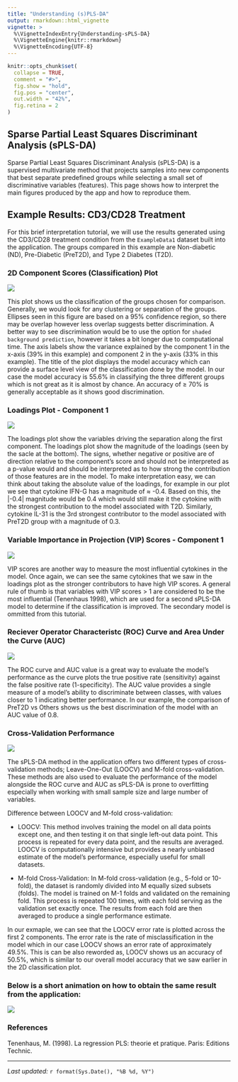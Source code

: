 ```yaml
---
title: "Understanding (s)PLS-DA"
output: rmarkdown::html_vignette
vignette: >
  %\VignetteIndexEntry{Understanding-sPLS-DA}
  %\VignetteEngine{knitr::rmarkdown}
  %\VignetteEncoding{UTF-8}
---
```


```r
knitr::opts_chunk$set(
  collapse = TRUE,
  comment = "#>",
  fig.show = "hold",
  fig.pos = "center",
  out.width = "42%",
  fig.retina = 2
)
```

## Sparse Partial Least Squares Discriminant Analysis (sPLS-DA)

Sparse Partial Least Squares Discriminant Analysis (sPLS-DA) is a supervised multivariate method that projects samples into new components that best separate predefined groups while selecting a small set of discriminative variables (features). This page shows how to interpret the main figures produced by the app and how to reproduce them.

## Example Results: CD3/CD28 Treatment

For this brief interpretation tutorial, we will use the results generated using the CD3/CD28 treatment condition from the `ExampleData1` dataset built into the application. The groups compared in this example are Non-diabetic (ND), Pre-Diabetic (PreT2D), and Type 2 Diabetes (T2D).

### 2D Component Scores (Classification) Plot

![](../man/figures/splsda_results_Page_1.png)

This plot shows us the classification of the groups chosen for comparison. Generally, we would look for any clustering or separation of the groups. Ellipses seen in this figure are based on a 95% confidence region, so there may be overlap however less overlap suggests better discrimination. A better way to see discrimination would be to use the option for `shaded background prediction`, however it takes a bit longer due to computational time. The axis labels show the variance explained by the component 1 in the x-axis (39% in this example) and component 2 in the y-axis (33% in this example). 
The title of the plot displays the model accuracy which can provide a surface level view of the classification done by the model. In our case the model accuracy is 55.6% in classifying the three different groups which is not great as it is almost by chance. An accuracy of &ge; 70% is generally acceptable as it shows good discrimination. 


### Loadings Plot - Component 1

![](../man/figures/splsda_results_Page_4.png)

The loadings plot show the variables driving the separation along the first component. The loadings plot show the magnitude of the loadings (seen by the sacle at the bottom). The signs, whether negative or positive are of direction relative to the component's score and should not be interpreted as a p-value would and should be interpreted as to how strong the contribution of those features are in the model. To make interpretation easy, we can think about taking the absolute value of the loadings, for example in our plot we see that cytokine IFN-G has a magnitude of &asymp; -0.4. Based on this, the |-0.4| magnitude would be 0.4 which would still make it the cytokine with the strongest contribution to the model associated with T2D. Similarly, cytokine IL-31 is the 3rd strongest contributor to the model associated with PreT2D group with a magnitude of 0.3. 

### Variable Importance in Projection (VIP) Scores - Component 1

![](../man/figures/splsda_results_Page_5.png)

VIP scores are another way to measure the most influential cytokines in the model. Once again, we can see the same cytokines that we saw in the loadings plot as the stronger contributors to have high VIP scores. A general rule of thumb is that variables with VIP scores > 1 are considered to be the most influential (Tenenhaus 1998), which are used for a second sPLS-DA model to determine if the classification is improved. The secondary model is ommitted from this tutorial. 

### Reciever Operator Characteristc (ROC) Curve and Area Under the Curve (AUC) 

![](../man/figures/splsda_results_Page_2.png)

The ROC curve and AUC value is a great way to evaluate the model's performance as the curve plots the true positive rate (sensitivity) against the false positive rate (1-specificity). The AUC value provides a single measure of a model's ability to discriminate between classes, with values closer to 1 indicating better performance.
In our example, the comparison of PreT2D vs Others shows us the best discrimination of the model with an AUC value of 0.8. 

### Cross-Validation Performance

![](../man/figures/splsda_results_Page_3.png)

The sPLS-DA method in the application offers two different types of cross-validation methods; Leave-One-Out (LOOCV) and M-fold cross-validation. These methods are also used to evaluate the performance of the model alongside the ROC curve and AUC as sPLS-DA is prone to overfitting especially when working with small sample size and large number of variables. 

Difference between LOOCV and M-fold cross-validation: 

* LOOCV: This method involves training the model on all data points except one, and then testing it on that single left-out data point. This process is repeated for every data point, and the results are averaged. LOOCV is computationally intensive but provides a nearly unbiased estimate of the model's performance, especially useful for small datasets.

* M-fold Cross-Validation: In M-fold cross-validation (e.g., 5-fold or 10-fold), the dataset is randomly divided into M equally sized subsets (folds). The model is trained on M-1 folds and validated on the remaining fold. This process is repeated 100 times, with each fold serving as the validation set exactly once. The results from each fold are then averaged to produce a single performance estimate. 

In our exmaple, we can see that the LOOCV error rate is plotted across the first 2 components. The error rate is the rate of misclassification in the model which in our case LOOCV shows an error rate of  approximately 49.5%. This is can be also reworded as, LOOCV shows us an accuracy of 50.5%, which is similar to our overall model accuracy that we saw earlier in the 2D classification plot. 

### Below is a short animation on how to obtain the same result from the application: 

![](../man/figures/sPLS-DA.gif)

### References
Tenenhaus, M. (1998). La regression PLS: theorie et pratique. Paris: Editions Technic.

------------------------------------------------------------------------
*Last updated:* `r format(Sys.Date(), "%B %d, %Y")`